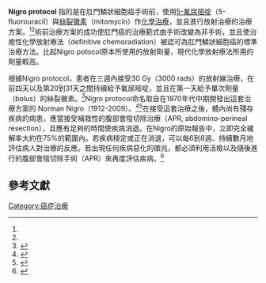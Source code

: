 '''Nigro protocol''' 指的是在肛門鱗狀細胞癌手術前，使用[[5-氟尿嘧啶|5-氟尿嘧啶]]（5-fluorouracil）與[[丝裂霉素|絲裂黴素]]（mitomycin）作[[化学疗法|化學治療]]，並且進行放射治療的治療方案。<ref name="Al Hallak2010"/><ref name=Nigro />術前治療方案的成功使肛門癌的治療範式由手術改變為非手術，並且使治癒性化學放射療法（definitive chemoradiation）被認可為肛門鱗狀細胞癌的標準治療方法。比起Nigro potocol原本所使用的放射劑量，現代化學放射療法所用的劑量較高。


根據Nigro protocol，患者在三週內接受30 Gy（3000 rads）的放射線治療，在前四天以及第20到31天之間持續給予氟尿嘧啶，並且在第一天給予單次劑量（bolus）的絲裂黴素。<ref>{{Cite book|url=https://archive.org/details/analrectaldiseas0000ehre|title=Anal and Rectal Diseases Explained|publisher=Remedica|last=Ehrenpreis, Eli|year=2003|pages=[https://archive.org/details/analrectaldiseas0000ehre/page/113 113]}}</ref>Nigro protocol命名取自在1970年代中期開發出這套治療方案的 Norman Nigro（1912-2009）。<ref>{{Cite news|title=In Memoriam: Norman D. Nigro, M.D., 1912–2009|work=ASCRS News|publisher=The American Society of Colon and Rectal Surgeons|date=Winter 2010|url=http://www.fascrsnews.org/issues/2010Fall.pdf|format=pdf|pages=8–9|accessdate=13 August 2016|archiveurl=https://web.archive.org/web/20170510125809/http://www.fascrsnews.org/issues/2010Fall.pdf|archivedate=2017-05-10|dead-url=yes}}</ref><ref>{{Cite journal|title=Epidermoid Cancers of the Anal Canal: Current Treatment|last=Blumetti|first=Jennifer|last2=Bastawrous|first2=Amir|date=27 May 2009|journal=Clinics in Colon and Rectal Surgery|issue=02|doi=10.1055/s-0029-1223838|volume=22|pages=077–083|pmc=2780240|pmid=20436831}}</ref>在接受這套治療之後，體內尚有殘存疾病的病患，應當接受補救性的腹部會陰切除治療（APR, abdomino-perineal resection），且應有足夠的時間使疾病消退。在Nigro的原始報告中，立即完全緩解率大約在75%的範圍內。若疾病穩定或正在消退，可以每6到8週、持續數月地評估病人對治療的反應。若出現任何疾病惡化的徵兆，都必須利用活檢以及隨後進行的腹部會陰切除手術（APR）來再度評估疾病。<ref>{{Cite book|url=https://books.google.com/books?id=eMCEqOwiAPoC&pg=PA64|title=High-yield Surgery|publisher=[[Lippincott_Williams_&_Wilkins|Lippincott Williams & Wilkins]]|last=Nirula, Raminder|year=2006|pages=64|access-date=2020-11-28|archive-date=2017-02-14|archive-url=https://web.archive.org/web/20170214220450/https://books.google.com/books?id=eMCEqOwiAPoC&pg=PA64|dead-url=no}}</ref>

== 參考文獻 ==
{{Reflist|30em|refs=
<ref name="Al Hallak2010">{{cite journal|last=Al Hallak|first=M.Najeeb|author2=George Hage-Nassar |author3=Anas Mouchli |year=2010|title=Primary Submucosal Squamous Cell Carcinoma of the Rectum Diagnosed by Endoscopic Ultrasound: Case Report and Literature Review|journal=Case Reports in Gastroenterology|volume=4|issue=2|pages=243–249|issn=1662-0631|doi=10.1159/000319013|pmc=2929423|pmid=20805951}}</ref>

<ref name=Nigro>{{cite journal |vauthors=Nigro ND, Vaitkevicius VK, Buroker T, Bradley GT, Considine B |title=Combined therapy for cancer of the anal canal |journal=Dis. Colon Rectum |volume=24 |issue=2 |pages=73–5 |year=1981 |pmid=7215078 |doi= 10.1007/bf02604287|url=https://archive.org/details/sim_diseases-of-the-colon-rectum_1981-03_24_2/page/73}}</ref>}}
[[Category:癌症治療|Category:癌症治療]]
